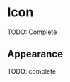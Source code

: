 


<Meta title="Atoms/Icon" component={TiendanubeIcon} />

# Icon

TODO: Complete

<Preview>
  <Story
    name="default"
    parameters={{ decorators: [withKnobs, withA11y] }}
  >
    <TiendanubeIcon />
  </Story>
</Preview>

## Appearance

TODO: complete

<Preview withToolbar>
  <Story name="appearance">
    <div className="separate">
      <TiendanubeIcon size="small" />
      <TiendanubeIcon size="medium" />
      <TiendanubeIcon size="large"/>
    </div>
  </Story>
</Preview>


